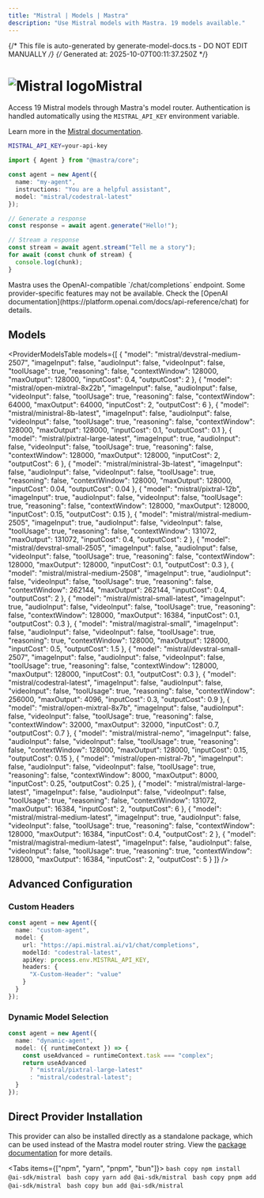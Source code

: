 ```yaml
---
title: "Mistral | Models | Mastra"
description: "Use Mistral models with Mastra. 19 models available."
---
```


{/* This file is auto-generated by generate-model-docs.ts - DO NOT EDIT MANUALLY */}
{/* Generated at: 2025-10-07T00:11:37.250Z */}


# <img src="https://models.dev/logos/mistral.svg" alt="Mistral logo" className="inline w-8 h-8 mr-2 align-middle dark:invert dark:brightness-0 dark:contrast-200" />Mistral

Access 19 Mistral models through Mastra's model router. Authentication is handled automatically using the `MISTRAL_API_KEY` environment variable.

Learn more in the [Mistral documentation](https://docs.mistral.ai/getting-started/models/).

```bash
MISTRAL_API_KEY=your-api-key
```

```typescript
import { Agent } from "@mastra/core";

const agent = new Agent({
  name: "my-agent",
  instructions: "You are a helpful assistant",
  model: "mistral/codestral-latest"
});

// Generate a response
const response = await agent.generate("Hello!");

// Stream a response
const stream = await agent.stream("Tell me a story");
for await (const chunk of stream) {
  console.log(chunk);
}
```

<Callout type="info">
Mastra uses the OpenAI-compatible `/chat/completions` endpoint. Some provider-specific features may not be available. Check the [OpenAI documentation](https://platform.openai.com/docs/api-reference/chat) for details.
</Callout>

## Models

<ProviderModelsTable 
  models={[
  {
    "model": "mistral/devstral-medium-2507",
    "imageInput": false,
    "audioInput": false,
    "videoInput": false,
    "toolUsage": true,
    "reasoning": false,
    "contextWindow": 128000,
    "maxOutput": 128000,
    "inputCost": 0.4,
    "outputCost": 2
  },
  {
    "model": "mistral/open-mixtral-8x22b",
    "imageInput": false,
    "audioInput": false,
    "videoInput": false,
    "toolUsage": true,
    "reasoning": false,
    "contextWindow": 64000,
    "maxOutput": 64000,
    "inputCost": 2,
    "outputCost": 6
  },
  {
    "model": "mistral/ministral-8b-latest",
    "imageInput": false,
    "audioInput": false,
    "videoInput": false,
    "toolUsage": true,
    "reasoning": false,
    "contextWindow": 128000,
    "maxOutput": 128000,
    "inputCost": 0.1,
    "outputCost": 0.1
  },
  {
    "model": "mistral/pixtral-large-latest",
    "imageInput": true,
    "audioInput": false,
    "videoInput": false,
    "toolUsage": true,
    "reasoning": false,
    "contextWindow": 128000,
    "maxOutput": 128000,
    "inputCost": 2,
    "outputCost": 6
  },
  {
    "model": "mistral/ministral-3b-latest",
    "imageInput": false,
    "audioInput": false,
    "videoInput": false,
    "toolUsage": true,
    "reasoning": false,
    "contextWindow": 128000,
    "maxOutput": 128000,
    "inputCost": 0.04,
    "outputCost": 0.04
  },
  {
    "model": "mistral/pixtral-12b",
    "imageInput": true,
    "audioInput": false,
    "videoInput": false,
    "toolUsage": true,
    "reasoning": false,
    "contextWindow": 128000,
    "maxOutput": 128000,
    "inputCost": 0.15,
    "outputCost": 0.15
  },
  {
    "model": "mistral/mistral-medium-2505",
    "imageInput": true,
    "audioInput": false,
    "videoInput": false,
    "toolUsage": true,
    "reasoning": false,
    "contextWindow": 131072,
    "maxOutput": 131072,
    "inputCost": 0.4,
    "outputCost": 2
  },
  {
    "model": "mistral/devstral-small-2505",
    "imageInput": false,
    "audioInput": false,
    "videoInput": false,
    "toolUsage": true,
    "reasoning": false,
    "contextWindow": 128000,
    "maxOutput": 128000,
    "inputCost": 0.1,
    "outputCost": 0.3
  },
  {
    "model": "mistral/mistral-medium-2508",
    "imageInput": true,
    "audioInput": false,
    "videoInput": false,
    "toolUsage": true,
    "reasoning": false,
    "contextWindow": 262144,
    "maxOutput": 262144,
    "inputCost": 0.4,
    "outputCost": 2
  },
  {
    "model": "mistral/mistral-small-latest",
    "imageInput": true,
    "audioInput": false,
    "videoInput": false,
    "toolUsage": true,
    "reasoning": false,
    "contextWindow": 128000,
    "maxOutput": 16384,
    "inputCost": 0.1,
    "outputCost": 0.3
  },
  {
    "model": "mistral/magistral-small",
    "imageInput": false,
    "audioInput": false,
    "videoInput": false,
    "toolUsage": true,
    "reasoning": true,
    "contextWindow": 128000,
    "maxOutput": 128000,
    "inputCost": 0.5,
    "outputCost": 1.5
  },
  {
    "model": "mistral/devstral-small-2507",
    "imageInput": false,
    "audioInput": false,
    "videoInput": false,
    "toolUsage": true,
    "reasoning": false,
    "contextWindow": 128000,
    "maxOutput": 128000,
    "inputCost": 0.1,
    "outputCost": 0.3
  },
  {
    "model": "mistral/codestral-latest",
    "imageInput": false,
    "audioInput": false,
    "videoInput": false,
    "toolUsage": true,
    "reasoning": false,
    "contextWindow": 256000,
    "maxOutput": 4096,
    "inputCost": 0.3,
    "outputCost": 0.9
  },
  {
    "model": "mistral/open-mixtral-8x7b",
    "imageInput": false,
    "audioInput": false,
    "videoInput": false,
    "toolUsage": true,
    "reasoning": false,
    "contextWindow": 32000,
    "maxOutput": 32000,
    "inputCost": 0.7,
    "outputCost": 0.7
  },
  {
    "model": "mistral/mistral-nemo",
    "imageInput": false,
    "audioInput": false,
    "videoInput": false,
    "toolUsage": true,
    "reasoning": false,
    "contextWindow": 128000,
    "maxOutput": 128000,
    "inputCost": 0.15,
    "outputCost": 0.15
  },
  {
    "model": "mistral/open-mistral-7b",
    "imageInput": false,
    "audioInput": false,
    "videoInput": false,
    "toolUsage": true,
    "reasoning": false,
    "contextWindow": 8000,
    "maxOutput": 8000,
    "inputCost": 0.25,
    "outputCost": 0.25
  },
  {
    "model": "mistral/mistral-large-latest",
    "imageInput": false,
    "audioInput": false,
    "videoInput": false,
    "toolUsage": true,
    "reasoning": false,
    "contextWindow": 131072,
    "maxOutput": 16384,
    "inputCost": 2,
    "outputCost": 6
  },
  {
    "model": "mistral/mistral-medium-latest",
    "imageInput": true,
    "audioInput": false,
    "videoInput": false,
    "toolUsage": true,
    "reasoning": false,
    "contextWindow": 128000,
    "maxOutput": 16384,
    "inputCost": 0.4,
    "outputCost": 2
  },
  {
    "model": "mistral/magistral-medium-latest",
    "imageInput": false,
    "audioInput": false,
    "videoInput": false,
    "toolUsage": true,
    "reasoning": true,
    "contextWindow": 128000,
    "maxOutput": 16384,
    "inputCost": 2,
    "outputCost": 5
  }
]}
/>

## Advanced Configuration

### Custom Headers

```typescript
const agent = new Agent({
  name: "custom-agent",
  model: {
    url: "https://api.mistral.ai/v1/chat/completions",
    modelId: "codestral-latest",
    apiKey: process.env.MISTRAL_API_KEY,
    headers: {
      "X-Custom-Header": "value"
    }
  }
});
```

### Dynamic Model Selection

```typescript
const agent = new Agent({
  name: "dynamic-agent",
  model: ({ runtimeContext }) => {
    const useAdvanced = runtimeContext.task === "complex";
    return useAdvanced 
      ? "mistral/pixtral-large-latest"
      : "mistral/codestral-latest";
  }
});
```

## Direct Provider Installation

This provider can also be installed directly as a standalone package, which can be used instead of the Mastra model router string. View the [package documentation](https://www.npmjs.com/package/@ai-sdk/mistral) for more details.

<Tabs items={["npm", "yarn", "pnpm", "bun"]}>
  <Tab>
    ```bash copy
    npm install @ai-sdk/mistral
    ```
  </Tab>
  <Tab>
    ```bash copy
    yarn add @ai-sdk/mistral
    ```
  </Tab>
  <Tab>
    ```bash copy
    pnpm add @ai-sdk/mistral
    ```
  </Tab>
  <Tab>
    ```bash copy
    bun add @ai-sdk/mistral
    ```
  </Tab>
</Tabs>
